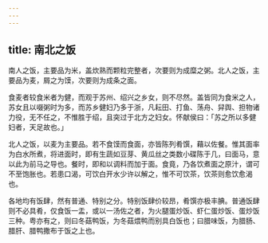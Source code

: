 ```yaml
---
---
---
```

title: 南北之饭
---



南人之饭，主要品为米，盖炊熟而颗粒完整者，次要则为成糜之粥。北人之饭，主要品为麦，屑之为馍，次要则为成条之面。

食麦者较食米者为健，而观于苏州、绍兴之乡女，则不尽然。盖皆同为食米之人，苏女且以啜粥时为多，而苏乡健妇乃多于浙，凡耘田、打鱼、荡舟、舁舆、担物诸力役，无不任之，不惟胜于绍，且突过于北方之妇女。怀献侯曰：「苏之所以多健妇者，天足故也。」

北人之饭，以麦为主要品。若不食馍而食面，亦皆陈列肴馔，藉以佐餐。惟其面率为白水所煮，将进面时，即有生蔬如豆芽、黄瓜丝之类数小碟陈于几，曰面马，意以此为前马之导也。餐时，即和以调料而加于面。食竟，乃各饮煮面之原汁，谓可不至饱胀也。若患口渴，可饮白开水少许以解之，惟不可饮茶，饮茶则愈饮愈渴也。

各地均有饭肆，然有普通、特别之分。特别饭肆价较昂，肴馔亦极丰腆。普通饭肆则不必具肴，仅食饭一盂，或以一汤佐之者，为火腿蛋炒饭、虾仁蛋炒饭、蛋炒饭三种。粤亦有之，则曰冬菇鸭饭，为冬菇煨鸭而别具白饭也；曰腊味饭，为腊肠、腊肝、腊鸭撒布于饭之上也。